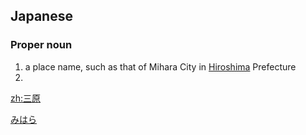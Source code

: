 ==Japanese==
{{ja-kanjitab|み|はら|yomi=k}}

===Proper noun===
{{ja-pos|proper|みはら}}

# a place name, such as that of Mihara City in [[Hiroshima]] Prefecture
# {{surname|lang=ja|sort=みはら}}

[[Category:ja:Cities|みはら]]

[[zh:三原]]